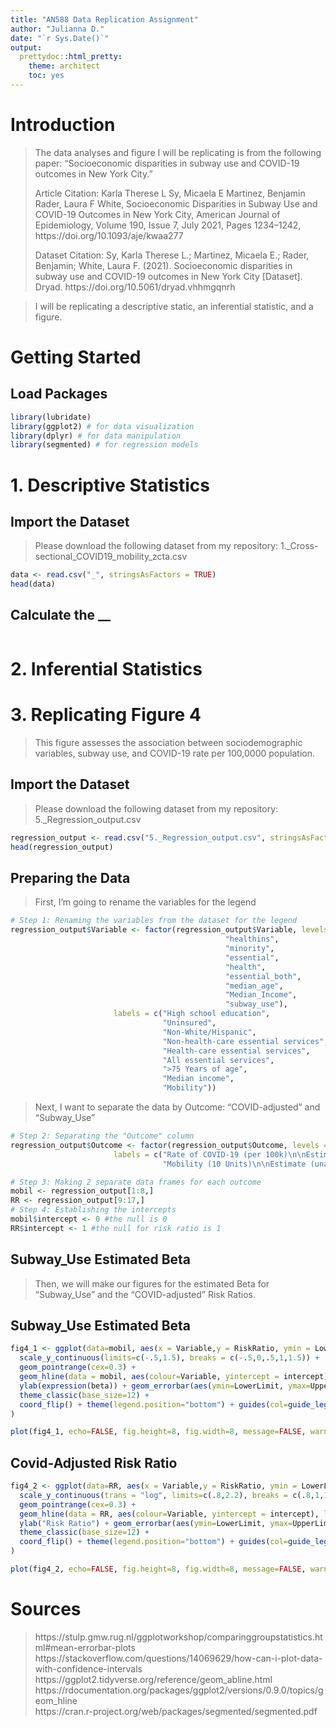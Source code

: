 ```yaml
---
title: "AN588 Data Replication Assignment"
author: "Julianna D."
date: "`r Sys.Date()`"
output: 
  prettydoc::html_pretty:
    theme: architect
    toc: yes
---
```

# Introduction
> The data analyses and figure I will be replicating is from the following paper: "Socioeconomic disparities in subway use and COVID-19 outcomes in New York City."  
>
> Article Citation: Karla Therese L Sy, Micaela E Martinez, Benjamin Rader, Laura F White, Socioeconomic Disparities in Subway Use and COVID-19 Outcomes in New York City, American Journal of Epidemiology, Volume 190, Issue 7, July 2021, Pages 1234–1242, https://doi.org/10.1093/aje/kwaa277
>
> Dataset Citation: Sy, Karla Therese L.; Martinez, Micaela E.; Rader, Benjamin; White, Laura F. (2021). Socioeconomic disparities in subway use and COVID-19 outcomes in New York City [Dataset]. Dryad. https://doi.org/10.5061/dryad.vhhmgqnrh 

> I will be replicating a descriptive static, an inferential statistic, and a figure. 

# Getting Started

## Load Packages
```r
library(lubridate)
library(ggplot2) # for data visualization
library(dplyr) # for data manipulation
library(segmented) # for regression models
```

# 1. Descriptive Statistics

## Import the Dataset
> Please download the following dataset from my repository: 1._Cross-sectional_COVID19_mobility_zcta.csv

```r
data <- read.csv("_", stringsAsFactors = TRUE)
head(data)
```

## Calculate the __

```r

```


# 2. Inferential Statistics

# 3. Replicating Figure 4
> This figure assesses the association between sociodemographic variables, subway use, and COVID-19 rate per 100,0000 population. 

## Import the Dataset
> Please download the following dataset from my repository: 5._Regression_output.csv

```r
regression_output <- read.csv("5._Regression_output.csv", stringsAsFactors = TRUE)
head(regression_output)
```

## Preparing the Data
> First, I'm going to rename the variables for the legend

```r
# Step 1: Renaming the variables from the dataset for the legend
regression_output$Variable <- factor(regression_output$Variable, levels = c("hs",
                                                "healthins",
                                                "minority",
                                                "essential",
                                                "health",
                                                "essential_both",
                                                "median_age",
                                                "Median_Income",
                                                "subway_use"),
                       labels = c("High school education",
                                  "Uninsured",
                                  "Non-White/Hispanic",
                                  "Non-health-care essential services",
                                  "Health-care essential services",
                                  "All essential services",
                                  ">75 Years of age",
                                  "Median income",
                                  "Mobility")) 
```

> Next, I want to separate the data by Outcome: "COVID-adjusted" and "Subway_Use"

```r
# Step 2: Separating the "Outcome" column
regression_output$Outcome <- factor(regression_output$Outcome, levels = c("COVID_adjusted","Subway_Use"),
                       labels = c("Rate of COVID-19 (per 100k)\n\nEstimate (adjusted for testing):\nRisk Ratio",
                                  "Mobility (10 Units)\n\nEstimate (unadjusted):\nbeta")) 

# Step 3: Making 2 separate data frames for each outcome 
mobil <- regression_output[1:8,]
RR <- regression_output[9:17,]
# Step 4: Establishing the intercepts 
mobil$intercept <- 0 #the null is 0
RR$intercept <- 1 #the null for risk ratio is 1
```

## Subway_Use Estimated Beta
> Then, we will make our figures for the estimated Beta for "Subway_Use" and the "COVID-adjusted" Risk Ratios.

## Subway_Use Estimated Beta
```r
fig4_1 <- ggplot(data=mobil, aes(x = Variable,y = RiskRatio, ymin = LowerLimit, ymax = UpperLimit )) +
  scale_y_continuous(limits=c(-.5,1.5), breaks = c(-.5,0,.5,1,1.5)) +
  geom_pointrange(cex=0.3) +
  geom_hline(data = mobil, aes(colour=Variable, yintercept = intercept), linetype=2, show.legend = FALSE) + xlab('') + 
  ylab(expression(beta)) + geom_errorbar(aes(ymin=LowerLimit, ymax=UpperLimit), width=0.3,cex=0.7) +
  theme_classic(base_size=12) +
  coord_flip() + theme(legend.position="bottom") + guides(col=guide_legend(ncol=3, byrow=TRUE, reverse = TRUE, title.position = "bottom")) + theme(legend.text = element_text(size=12), text=element_text(size=12), axis.text=element_text(size=12, colour="black"), legend.margin = margin(10, 50, 10, 10)
)

plot(fig4_1, echo=FALSE, fig.height=8, fig.width=8, message=FALSE, warning=FALSE, paged.print=FALSE)
```

## Covid-Adjusted Risk Ratio
```r

fig4_2 <- ggplot(data=RR, aes(x = Variable,y = RiskRatio, ymin = LowerLimit, ymax = UpperLimit )) +
  scale_y_continuous(trans = "log", limits=c(.8,2.2), breaks = c(.8,1,1.2,1.4,1.6,1.8, 2.0, 2.2)) +
  geom_pointrange(cex=0.3) +
  geom_hline(data = RR, aes(colour=Variable, yintercept = intercept), linetype=2, show.legend = FALSE) + xlab('') + 
  ylab("Risk Ratio") + geom_errorbar(aes(ymin=LowerLimit, ymax=UpperLimit),width=0.3,cex=0.7) +
  theme_classic(base_size=12) +
  coord_flip() + theme(legend.position="bottom") + guides(col=guide_legend(ncol=3, byrow=TRUE, reverse = TRUE, title.position = "bottom")) + theme(legend.text = element_text(size=12), text=element_text(size=12), axis.text=element_text(size=12, colour="black"), legend.margin = margin(10, 50, 10, 10)
)

plot(fig4_2, echo=FALSE, fig.height=8, fig.width=8, message=FALSE, warning=FALSE, paged.print=FALSE)
```


# Sources
> https://stulp.gmw.rug.nl/ggplotworkshop/comparinggroupstatistics.html#mean-errorbar-plots  
> https://stackoverflow.com/questions/14069629/how-can-i-plot-data-with-confidence-intervals  
> https://ggplot2.tidyverse.org/reference/geom_abline.html  
> https://rdocumentation.org/packages/ggplot2/versions/0.9.0/topics/geom_hline  
> https://cran.r-project.org/web/packages/segmented/segmented.pdf  
